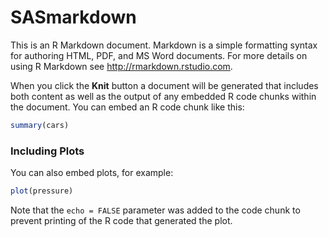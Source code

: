 
# SASmarkdown

This is an R Markdown document. Markdown is a simple formatting syntax for authoring HTML, PDF, and MS Word documents. For more details on using R Markdown see <http://rmarkdown.rstudio.com>.

When you click the **Knit** button a document will be generated that includes both content as well as the output of any embedded R code chunks within the document. You can embed an R code chunk like this:

```r
summary(cars)
```

### Including Plots

You can also embed plots, for example:

```r
plot(pressure)
```

Note that the `echo = FALSE` parameter was added to the code chunk to prevent printing of the R code that generated the plot.
